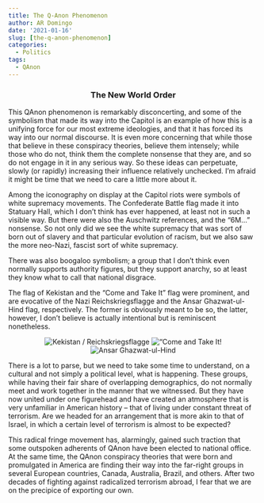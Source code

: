 ```yaml
---
title: The Q-Anon Phenomenon
author: AR Domingo
date: '2021-01-16'
slug: [the-q-anon-phenomenon]
categories:
  - Politics
tags:
  - QAnon
---
```


<center>
### The New World Order
</center>

This QAnon phenomenon is remarkably disconcerting, and some of the symbolism that made its way into the Capitol is an example of how this is a unifying force for our most extreme ideologies, and that it has forced its way into our normal discourse. It is even more concerning that while those that believe in these conspiracy theories, believe them intensely; while those who do not, think them the complete nonsense that they are, and so do not engage in it in any serious way. So these ideas can perpetuate, slowly (or rapidly) increasing their influence relatively unchecked. I’m afraid it might be time that we need to care a little more about it.

Among the iconography on display at the Capitol riots were symbols of white supremacy movements. The Confederate Battle flag made it into Statuary Hall, which I don’t think has ever happened, at least not in such a visible way. But there were also the Auschwitz references, and the “6M…” nonsense. So not only did we see the white supremacy that was sort of born out of slavery and that particular evolution of racism, but we also saw the more neo-Nazi, fascist sort of white supremacy.

There was also boogaloo symbolism; a group that I don’t think even normally supports authority figures, but they support anarchy, so at least they know what to call that national disgrace.

The flag of Kekistan and the “Come and Take It” flag were prominent, and are evocative of the Nazi Reichskriegsflagge and the Ansar Ghazwat-ul-Hind flag, respectively. The former is obviously meant to be so, the latter, however, I don’t believe is actually intentional but is reminiscent nonetheless.

<center>
![Kekistan / Reichskriegsflagge](X:/OneDrive/04. Sites/repartee-per-se/static/images/KekistanVRiechsflagg.jpg)
!["Come and Take It!](X:/OneDrive/04. Sites/repartee-per-se/static/images/Confederate with M16.jpg)
![Ansar Ghazwat-ul-Hind](X:/OneDrive/04. Sites/repartee-per-se/static/images/Ansar_Ghazwat-ul-Hind_Flag.png)
</center>


There is a lot to parse, but we need to take some time to understand, on a cultural and not simply a political level, what is happening. These groups, while having their fair share of overlapping demographics, do not normally meet and work together in the manner that we witnessed. But they have now united under one figurehead and have created an atmosphere that is very unfamiliar in American history – that of living under constant threat of terrorism. Are we headed for an arrangement that is more akin to that of Israel, in which a certain level of terrorism is almost to be expected?

This radical fringe movement has, alarmingly, gained such traction that some outspoken adherents of QAnon have been elected to national office. At the same time, the QAnon conspiracy theories that were born and promulgated in America are finding their way into the far-right groups in several European countries, Canada, Australia, Brazil, and others.
After two decades of fighting against radicalized terrorism abroad, I fear that we are on the precipice of exporting our own.



